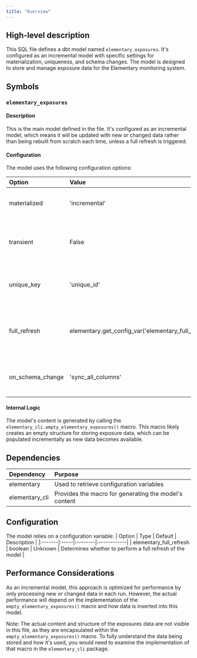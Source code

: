 ```yaml
---
title: "Overview"
---
```


## High-level description
This SQL file defines a dbt model named `elementary_exposures`. It's configured as an incremental model with specific settings for materialization, uniqueness, and schema changes. The model is designed to store and manage exposure data for the Elementary monitoring system.

## Symbols

### `elementary_exposures`
#### Description
This is the main model defined in the file. It's configured as an incremental model, which means it will be updated with new or changed data rather than being rebuilt from scratch each time, unless a full refresh is triggered.

#### Configuration
The model uses the following configuration options:

| Option | Value | Description |
|:-------|:------|:------------|
| materialized | 'incremental' | Specifies that this is an incremental model |
| transient | False | Indicates that this table should be persisted in the data warehouse |
| unique_key | 'unique_id' | Defines the column used to uniquely identify each row |
| full_refresh | elementary.get_config_var('elementary_full_refresh') | Determines whether to perform a full refresh based on a configuration variable |
| on_schema_change | 'sync_all_columns' | Specifies how to handle schema changes |

#### Internal Logic
The model's content is generated by calling the `elementary_cli.empty_elementary_exposures()` macro. This macro likely creates an empty structure for storing exposure data, which can be populated incrementally as new data becomes available.

## Dependencies
| Dependency | Purpose |
|:-----------|:--------|
| elementary | Used to retrieve configuration variables |
| elementary_cli | Provides the macro for generating the model's content |

## Configuration
The model relies on a configuration variable:
| Option | Type | Default | Description |
|:-------|:-----|:--------|:------------|
| elementary_full_refresh | boolean | Unknown | Determines whether to perform a full refresh of the model |

## Performance Considerations
As an incremental model, this approach is optimized for performance by only processing new or changed data in each run. However, the actual performance will depend on the implementation of the `empty_elementary_exposures()` macro and how data is inserted into this model.

Note: The actual content and structure of the exposures data are not visible in this file, as they are encapsulated within the `empty_elementary_exposures()` macro. To fully understand the data being stored and how it's used, you would need to examine the implementation of that macro in the `elementary_cli` package.